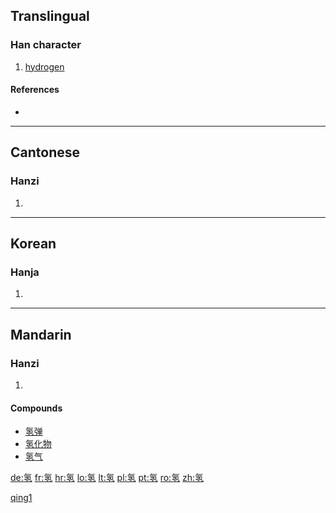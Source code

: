{{also|氫}}
==Translingual==

===Han character===
{{Han char|rn=84|rad=气|as=05|sn=9|four=|canj=人弓弓人一 (ONNOM)}}

# [[hydrogen]]

====References====
* {{Han ref|kx=0599.111|hdz=32011.070|uh=6C22|ud=27682}}

----

==Cantonese==

===Hanzi===
{{yue-hanzi|jyut=|y=hing1|tra=氫}}

# {{defn|lang=yue|sort=气05}}

----

==Korean==

===Hanja===
{{ko-hanja|hangeul=경|eumhun=|rv=gyeong|mr=kyŏng|y=kyeng}}

# {{defn|lang=ko|sort=气05}}

----

==Mandarin==

===Hanzi===
{{cmn-hanzi|tra=氫|pin=[[qīng]] ([[qing1]])|wg=ch'ing<sup>1</sup>}}

# {{defn|lang=cmn|sort=气05}}

====Compounds====
* [[氢弹]]
* [[氢化物]]
* [[氢气]]

[[Category:zh-cn:Chemical elements|qing1]]

[[de:氢]]
[[fr:氢]]
[[hr:氢]]
[[lo:氢]]
[[lt:氢]]
[[pl:氢]]
[[pt:氢]]
[[ro:氢]]
[[zh:氢]]